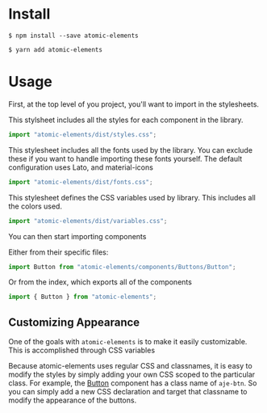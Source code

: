 
<Meta title="Installation & Usage" />

# Install

```
$ npm install --save atomic-elements
```

```
$ yarn add atomic-elements
```

# Usage

First, at the top level of you project, you'll want to import in the stylesheets.

This stylsheet includes all the styles for each component in the library.

```js
import "atomic-elements/dist/styles.css";
```

This stylesheet includes all the fonts used by the library. You can exclude these if you want to handle
importing these fonts yourself. The default configuration uses Lato, and material-icons

```js
import "atomic-elements/dist/fonts.css";
```

This stylesheet defines the CSS variables used by library. This includes all the colors used.

```js
import "atomic-elements/dist/variables.css";
```

You can then start importing components

Either from their specific files:

```js
import Button from "atomic-elements/components/Buttons/Button";
```

Or from the index, which exports all of the components

```js
import { Button } from "atomic-elements";
```

## Customizing Appearance

One of the goals with `atomic-elements` is to make it easily customizable. This is accomplished through CSS variables

Because atomic-elements uses regular CSS and classnames, it is easy to modify the styles by simply
adding your own CSS scoped to the particular class. For example, the [Button](?path=/docs/buttons-button--primary) component
has a class name of `aje-btn`. So you can simply add a new CSS declaration and target that classname to modify the appearance
of the buttons.
